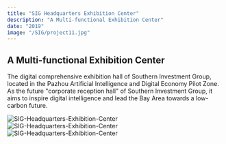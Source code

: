 ```yaml
---
title: "SIG Headquarters Exhibition Center"
description: "A Multi-functional Exhibition Center"
date: "2019"
image: "/SIG/project11.jpg"
---
```


## A Multi-functional Exhibition Center

The digital comprehensive exhibition hall of Southern Investment Group, located in the Pazhou Artificial Intelligence and Digital Economy Pilot Zone. As the future "corporate reception hall" of Southern Investment Group, it aims to inspire digital intelligence and lead the Bay Area towards a low-carbon future.

![SIG-Headquarters-Exhibition-Center](/SIG/project11.jpg)
![SIG-Headquarters-Exhibition-Center](/SIG/project11_1.jpg)
![SIG-Headquarters-Exhibition-Center](/SIG/project11_2.jpg)